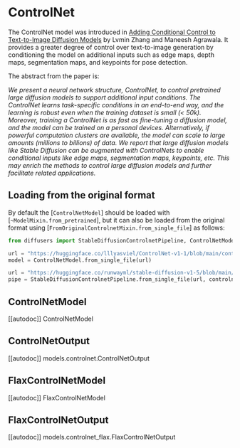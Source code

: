 # ControlNet

The ControlNet model was introduced in [Adding Conditional Control to Text-to-Image Diffusion Models](https://huggingface.co/papers/2302.05543) by Lvmin Zhang and Maneesh Agrawala. It provides a greater degree of control over text-to-image generation by conditioning the model on additional inputs such as edge maps, depth maps, segmentation maps, and keypoints for pose detection.

The abstract from the paper is:

*We present a neural network structure, ControlNet, to control pretrained large diffusion models to support additional input conditions. The ControlNet learns task-specific conditions in an end-to-end way, and the learning is robust even when the training dataset is small (< 50k). Moreover, training a ControlNet is as fast as fine-tuning a diffusion model, and the model can be trained on a personal devices. Alternatively, if powerful computation clusters are available, the model can scale to large amounts (millions to billions) of data. We report that large diffusion models like Stable Diffusion can be augmented with ControlNets to enable conditional inputs like edge maps, segmentation maps, keypoints, etc. This may enrich the methods to control large diffusion models and further facilitate related applications.*

## Loading from the original format

By default the [`ControlNetModel`] should be loaded with [`~ModelMixin.from_pretrained`], but it can also be loaded
from the original format using [`FromOriginalControlnetMixin.from_single_file`] as follows:

```py
from diffusers import StableDiffusionControlnetPipeline, ControlNetModel

url = "https://huggingface.co/lllyasviel/ControlNet-v1-1/blob/main/control_v11p_sd15_canny.pth"  # can also be a local path
model = ControlNetModel.from_single_file(url)

url = "https://huggingface.co/runwayml/stable-diffusion-v1-5/blob/main/v1-5-pruned.safetensors"  # can also be a local path
pipe = StableDiffusionControlnetPipeline.from_single_file(url, controlnet=controlnet)
```

## ControlNetModel

[[autodoc]] ControlNetModel

## ControlNetOutput

[[autodoc]] models.controlnet.ControlNetOutput

## FlaxControlNetModel

[[autodoc]] FlaxControlNetModel

## FlaxControlNetOutput

[[autodoc]] models.controlnet_flax.FlaxControlNetOutput
